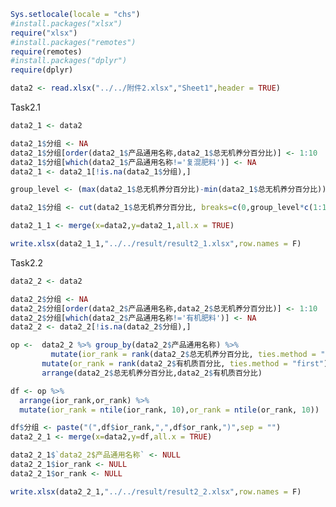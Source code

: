 ```r
Sys.setlocale(locale = "chs")
#install.packages("xlsx")
require("xlsx")
#install.packages("remotes")
require(remotes)
#install.packages("dplyr")
require(dplyr)
```

```r
data2 <- read.xlsx("../../附件2.xlsx","Sheet1",header = TRUE)
```

Task2.1
```r
data2_1 <- data2

data2_1$分组 <- NA
data2_1$分组[order(data2_1$产品通用名称,data2_1$总无机养分百分比)] <- 1:10
data2_1$分组[which(data2_1$产品通用名称!='复混肥料')] <- NA
data2_1 <- data2_1[!is.na(data2_1$分组),]

group_level <- (max(data2_1$总无机养分百分比)-min(data2_1$总无机养分百分比))/10

data2_1$分组 <- cut(data2_1$总无机养分百分比, breaks=c(0,group_level*c(1:10)), labels=c(1:10))

data2_1_1 <- merge(x=data2,y=data2_1,all.x = TRUE)

write.xlsx(data2_1_1,"../../result/result2_1.xlsx",row.names = F)

```

Task2.2
```r
data2_2 <- data2

data2_2$分组 <- NA
data2_2$分组[order(data2_2$产品通用名称,data2_2$总无机养分百分比)] <- 1:10
data2_2$分组[which(data2_2$产品通用名称!='有机肥料')] <- NA
data2_2 <- data2_2[!is.na(data2_2$分组),]

op <-  data2_2 %>% group_by(data2_2$产品通用名称) %>%
	     mutate(ior_rank = rank(data2_2$总无机养分百分比, ties.method = "first")) %>% 
       mutate(or_rank = rank(data2_2$有机质百分比, ties.method = "first")) %>% 
       arrange(data2_2$总无机养分百分比,data2_2$有机质百分比)

df <- op %>%
  arrange(ior_rank,or_rank) %>%
  mutate(ior_rank = ntile(ior_rank, 10),or_rank = ntile(or_rank, 10))

df$分组 <- paste("(",df$ior_rank,",",df$or_rank,")",sep = "")
data2_2_1 <- merge(x=data2,y=df,all.x = TRUE)

data2_2_1$`data2_2$产品通用名称` <- NULL
data2_2_1$ior_rank <- NULL
data2_2_1$or_rank <- NULL

write.xlsx(data2_2_1,"../../result/result2_2.xlsx",row.names = F)
```

